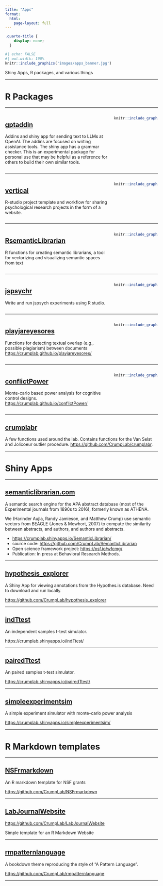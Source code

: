 ```yaml
---
title: "Apps"
format:
  html:
    page-layout: full
---
```


```css
.quarto-title {
    display: none;
  }
```

```r
#| echo: FALSE
#| out.width: 100%
knitr::include_graphics('images/apps_banner.jpg')
```

Shiny Apps, R packages, and various things

------------------------------------------------------------------------

# R Packages

------------------------------------------------------------------------

::: columns
::: {.column width="70%"}
## [gptaddin](https://crumplab.github.io/gptaddin/)

Addins and shiny app for sending text to LLMs at OpenAI. The addins are focused on writing assistance tools. The shiny app has a grammar checker. This is an experimental package for personal use that may be helpful as a reference for others to build their own similar tools.
:::

::: {.column width="30%"}
```r
knitr::include_graphics("images/gptaddin.png")
```
:::
:::

------------------------------------------------------------------------

::: columns
::: {.column width="70%"}
## [vertical](https://crumplab.github.io/vertical/)

R-studio project template and workflow for sharing psychological research projects in the form of a website.
:::

::: {.column width="30%"}
```r
knitr::include_graphics("images/vertical.png")
```
:::
:::

------------------------------------------------------------------------

::: columns
::: {.column width="70%"}
## [RsemanticLibrarian](https://crumplab.github.io/RsemanticLibrarian/)

R functions for creating semantic librarians, a tool for vectorizing and visualizing semantic spaces from text
:::

::: {.column width="30%"}
```r
knitr::include_graphics("images/sl_hex.png")
```
:::
:::

------------------------------------------------------------------------

::: columns
::: {.column width="70%"}
## [jspsychr](https://crumplab.github.io/jspsychr/)

Write and run jspsych experiments using R studio.
:::

::: {.column width="30%"}
```r
knitr::include_graphics("images/jspsychr.png")
```
:::
:::

------------------------------------------------------------------------

::: columns
::: {.column width="70%"}
## [playjareyesores](https://crumplab.github.io/playjareyesores/)

Functions for detecting textual overlap (e.g., possible plagiarism) between documents <https://crumplab.github.io/playjareyesores/>
:::

::: {.column width="30%"}
```r
knitr::include_graphics("images/playjareyesores.png")
```
:::
:::

------------------------------------------------------------------------

::: columns
::: {.column width="70%"}
## [conflictPower](https://crumplab.github.io/conflictPower/)

Monte-carlo based power analysis for cognitive control designs. <https://crumplab.github.io/conflictPower/>
:::

::: {.column width="30%"}
```r
knitr::include_graphics("images/ConflictPower.png")
```
:::
:::

------------------------------------------------------------------------

## [crumplabr](https://github.com/CrumpLab/crumplabr)

A few functions used around the lab. Contains functions for the Van Selst and Jolicoeur outlier procedure. <https://github.com/CrumpLab/crumplabr>.

------------------------------------------------------------------------

# Shiny Apps

------------------------------------------------------------------------

## [semanticlibrarian.com](https://www.semanticlibrarian.com/)

A semantic search engine for the APA abstract database (most of the Experimental journals from 1890s to 2016), formerly known as ATHENA.

We (Harinder Aujla, Randy Jamieson, and Matthew Crump) use semantic vectors from BEAGLE (Jones & Mewhort, 2007) to compute the similarity between abstracts, and authors, and authors and abstracts.

-   <https://crumplab.shinyapps.io/SemanticLibrarian/>
-   source code: <https://github.com/CrumpLab/SemanticLibrarian>
-   Open science framework project: <https://osf.io/wfcmg/>
-   Publication: In press at Behavioral Research Methods.

------------------------------------------------------------------------

## [hypothesis_explorer](hypothesis_explorer)

A Shiny App for viewing annotations from the Hypothes.is database. Need to download and run locally.

<https://github.com/CrumpLab/hypothesis_explorer>

------------------------------------------------------------------------

## [indTtest](https://crumplab.shinyapps.io/indTtest/)

An independent samples t-test simulator.

<https://crumplab.shinyapps.io/indTtest/>

------------------------------------------------------------------------

## [pairedTtest](https://crumplab.shinyapps.io/pairedTtest/)

An paired samples t-test simulator.

<https://crumplab.shinyapps.io/pairedTtest/>

------------------------------------------------------------------------

## [simpleexperimentsim](https://crumplab.shinyapps.io/simpleexperimentsim/)

A simple experiment simulator with monte-carlo power analysis

<https://crumplab.shinyapps.io/simpleexperimentsim/>

------------------------------------------------------------------------

# R Markdown templates

------------------------------------------------------------------------

## [NSFrmarkdown](https://github.com/CrumpLab/NSFrmarkdown)

An R markdown template for NSF grants

<https://github.com/CrumpLab/NSFrmarkdown>

------------------------------------------------------------------------

## [LabJournalWebsite](https://github.com/CrumpLab/LabJournalWebsite)

<https://github.com/CrumpLab/LabJournalWebsite>

Simple template for an R Markdown Website

------------------------------------------------------------------------

## [rmpatternlanguage](https://github.com/CrumpLab/rmpatternlanguage)

A bookdown theme reproducing the style of "A Pattern Language".

<https://github.com/CrumpLab/rmpatternlanguage>

------------------------------------------------------------------------

